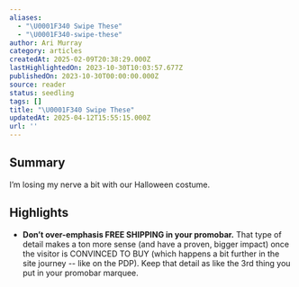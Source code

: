 ```yaml
---
aliases:
  - "\U0001F340 Swipe These"
  - "\U0001F340-swipe-these"
author: Ari Murray
category: articles
createdAt: 2025-02-09T20:38:29.000Z
lastHighlightedOn: 2023-10-30T10:03:57.677Z
publishedOn: 2023-10-30T00:00:00.000Z
source: reader
status: seedling
tags: []
title: "\U0001F340 Swipe These"
updatedAt: 2025-04-12T15:55:15.000Z
url: ''
---
```

## Summary

I’m losing my nerve a bit with our Halloween costume.

## Highlights

- **Don’t over-emphasis FREE SHIPPING in your promobar.**
  That type of detail makes a ton more sense (and have a proven, bigger impact) once the visitor is CONVINCED TO BUY (which happens a bit further in the site journey -- like on the PDP).
  Keep that detail as like the 3rd thing you put in your promobar marquee.
